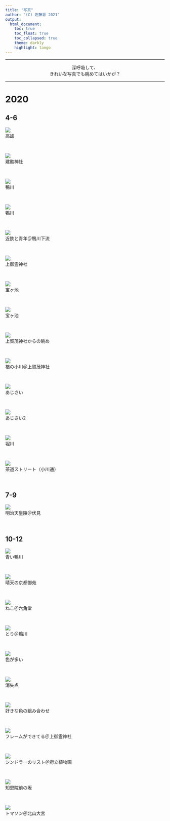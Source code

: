 ```yaml
---
title: "写真"
author: "(C) 佐藤慧 2021"
output: 
  html_document:
    toc: true
    toc_float: true
    toc_collapsed: true
    theme: darkly
    highlight: tango
---
```

---

<p align="center">深呼吸して、<br>きれいな写真でも眺めてはいかが？</p>

---

<h1>2020</h1><h2>4-6</h2><p><a href="pics/2020/spring_1.jpg"><img src="pics/2020/spring_1.jpg"></img></a><br>高雄</p><br><p><a href="pics/2020/spring_2.jpg"><img src="pics/2020/spring_2.jpg"></img></a><br>建勲神社</p><br><p><a href="pics/2020/spring_3.jpg"><img src="pics/2020/spring_3.jpg"></img></a><br>鴨川</p><br><p><a href="pics/2020/spring_4.jpg"><img src="pics/2020/spring_4.jpg"></img></a><br>鴨川</p><br><p><a href="pics/2020/spring_5.jpg"><img src="pics/2020/spring_5.jpg"></img></a><br>近鉄と青年＠鴨川下流</p><br><p><a href="pics/2020/spring_6.jpg"><img src="pics/2020/spring_6.jpg"></img></a><br>上御霊神社</p><br><p><a href="pics/2020/spring_7.jpg"><img src="pics/2020/spring_7.jpg"></img></a><br>宝ヶ池</p><br><p><a href="pics/2020/spring_8.jpg"><img src="pics/2020/spring_8.jpg"></img></a><br>宝ヶ池</p><br><p><a href="pics/2020/spring_9.jpg"><img src="pics/2020/spring_9.jpg"></img></a><br>上賀茂神社からの眺め</p><br><p><a href="pics/2020/spring_10.jpg"><img src="pics/2020/spring_10.jpg"></img></a><br>楢の小川＠上賀茂神社</p><br><p><a href="pics/2020/spring_11.jpg"><img src="pics/2020/spring_11.jpg"></img></a><br>あじさい</p><br><p><a href="pics/2020/spring_12.jpg"><img src="pics/2020/spring_12.jpg"></img></a><br>あじさい2</p><br><p><a href="pics/2020/spring_13.jpg"><img src="pics/2020/spring_13.jpg"></img></a><br>堀川</p><br><p><a href="pics/2020/spring_14.jpg"><img src="pics/2020/spring_14.jpg"></img></a><br>茶道ストリート（小川通）</p><br><h2>7-9</h2><p><a href="pics/2020/summer_1.jpg"><img src="pics/2020/summer_1.jpg"></img></a><br>明治天皇陵＠伏見</p><br><h2>10-12</h2><p><a href="pics/2020/fall_1.jpg"><img src="pics/2020/fall_1.jpg"></img></a><br>青い鴨川</p><br><p><a href="pics/2020/fall_2.jpg"><img src="pics/2020/fall_2.jpg"></img></a><br>晴天の京都御苑</p><br><p><a href="pics/2020/fall_3.jpg"><img src="pics/2020/fall_3.jpg"></img></a><br>ねこ＠六角堂</p><br><p><a href="pics/2020/fall_4.jpg"><img src="pics/2020/fall_4.jpg"></img></a><br>とり＠鴨川</p><br><p><a href="pics/2020/fall_5.jpg"><img src="pics/2020/fall_5.jpg"></img></a><br>色が多い</p><br><p><a href="pics/2020/fall_6.jpg"><img src="pics/2020/fall_6.jpg"></img></a><br>消失点</p><br><p><a href="pics/2020/fall_7.jpg"><img src="pics/2020/fall_7.jpg"></img></a><br>好きな色の組み合わせ</p><br><p><a href="pics/2020/fall_8.jpg"><img src="pics/2020/fall_8.jpg"></img></a><br>フレームができてる＠上御霊神社</p><br><p><a href="pics/2020/fall_9.jpg"><img src="pics/2020/fall_9.jpg"></img></a><br>シンドラーのリスト＠府立植物園</p><br><p><a href="pics/2020/fall_10.jpg"><img src="pics/2020/fall_10.jpg"></img></a><br>知恩院前の坂</p><br><p><a href="pics/2020/fall_11.jpg"><img src="pics/2020/fall_11.jpg"></img></a><br>トマソン＠北山大宮</p>